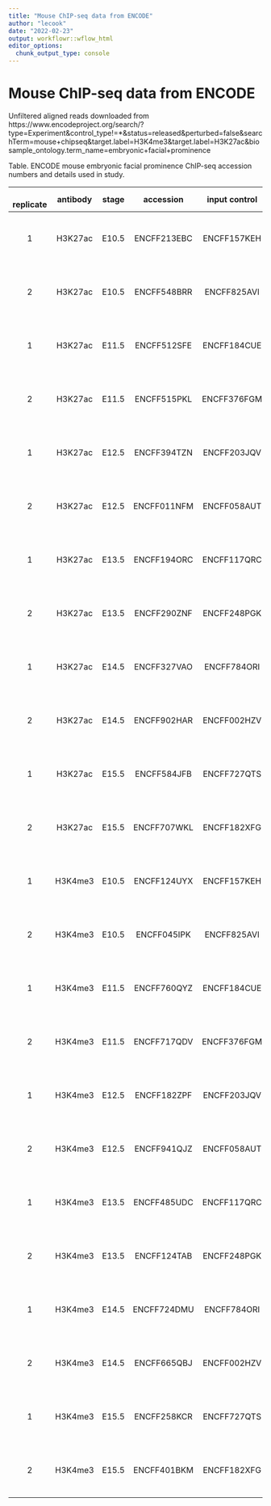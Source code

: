 ```yaml
---
title: "Mouse ChIP-seq data from ENCODE"
author: "lecook"
date: "2022-02-23"
output: workflowr::wflow_html
editor_options:
  chunk_output_type: console
---
```


# Mouse ChIP-seq data from ENCODE
Unfiltered aligned reads downloaded from https://www.encodeproject.org/search/?type=Experiment&control_type!=*&status=released&perturbed=false&searchTerm=mouse+chipseq&target.label=H3K4me3&target.label=H3K27ac&biosample_ontology.term_name=embryonic+facial+prominence

Table. ENCODE mouse embryonic facial prominence ChIP-seq accession numbers and details used in study.

|  <br> **replicate**  | **antibody**  | **stage**  | **accession**  | **input control**  | **file type**        | **seq reads** | **strain background**  | **biosample ID**  | **biosample description**                          | **lab/references**                                |
| :------------------: | :-----------: | :--------: | :------------: | :----------------: | :------------------: | :-----------: | :--------------------: | :---------------: | :------------------------------------------------: | :-----------------------------------------------: |
| 1                    | H3K27ac       | E10\.5     | ENCFF213EBC    | ENCFF157KEH        | unfiltered BAM       | SE50nt        | C57BL/6                | ENCBS938XWJ       | Embryonic facial prominence <br> from 69 mice      | Bing Ren, UCSD                                    |
| 2                    | H3K27ac       | E10\.5     | ENCFF548BRR    | ENCFF825AVI        | unfiltered BAM       | SE50nt        | C57BL/6                | ENCBS199YOQ       | Embryonic facial prominence <br> from 51 mice      | Bing Ren, UCSD                                    |
| 1                    | H3K27ac       | E11\.5     | ENCFF512SFE    | ENCFF184CUE        | unfiltered BAM       | SE36nt        | C57BL/6                | ENCBS141GPQ       | Embryonic facial prominence <br> from 109 mice     | Bing Ren, UCSD                                    |
| 2                    | H3K27ac       | E11\.5     | ENCFF515PKL    | ENCFF376FGM        | unfiltered BAM       | SE36nt        | C57BL/6                | ENCBS468NAL       | Embryonic facial prominence <br> from 88 mice      | Bing Ren, UCSD                                    |
| 1                    | H3K27ac       | E12\.5     | ENCFF394TZN    | ENCFF203JQV        | unfiltered BAM       | SE50nt        | C57BL/6                | ENCBS047UII       | Embryonic facial prominence <br> from 120 mice     | Bing Ren, UCSD                                    |
| 2                    | H3K27ac       | E12\.5     | ENCFF011NFM    | ENCFF058AUT        | unfiltered BAM       | SE50nt        | C57BL/6                | ENCBS399GYO       | Embryonic facial prominence <br> from 88 mice      | Bing Ren, UCSD                                    |
| 1                    | H3K27ac       | E13\.5     | ENCFF194ORC    | ENCFF117QRC        | unfiltered BAM       | SE50nt        | C57BL/6                | ENCBS764ZZN       | Embryonic facial prominence <br> from 62 mice      | Bing Ren, UCSD                                    |
| 2                    | H3K27ac       | E13\.5     | ENCFF290ZNF    | ENCFF248PGK        | unfiltered BAM       | SE50nt        | C57BL/6                | ENCBS847MIW       | Embryonic facial prominence <br> from 66 mice      | Bing Ren, UCSD                                    |
| 1                    | H3K27ac       | E14\.5     | ENCFF327VAO    | ENCFF784ORI        | unfiltered BAM       | SE36nt        | C57BL/6                | ENCBS012AAA       | Embryonic facial prominence <br> from 24 mice      | Bing Ren, UCSD                                    |
| 2                    | H3K27ac       | E14\.5     | ENCFF902HAR    | ENCFF002HZV        | unfiltered BAM       | SE36nt        | C57BL/6                | ENCBS012AAA       | Embryonic facial prominence <br> from 24 mice      | Bing Ren, UCSD                                    |
| 1                    | H3K27ac       | E15\.5     | ENCFF584JFB    | ENCFF727QTS        | unfiltered BAM       | SE50nt        | C57BL/6                | ENCBS543BPM       | Embryonic facial prominence <br> from 78 mice      | Bing Ren, UCSD                                    |
| 2                    | H3K27ac       | E15\.5     | ENCFF707WKL    | ENCFF182XFG        | unfiltered BAM       | SE50nt        | C57BL/6                | ENCBS900XQR       | Embryonic facial prominence <br> from 62 mice      | Bing Ren, UCSD                                    |
| 1                    | H3K4me3       | E10\.5     | ENCFF124UYX    | ENCFF157KEH        | unfiltered BAM       | SE50nt        | C57BL/6                | ENCBS938XWJ       | Embryonic facial prominence <br> from 69 mice      | Bing Ren, UCSD                                    |
| 2                    | H3K4me3       | E10\.5     | ENCFF045IPK    | ENCFF825AVI        | unfiltered BAM       | SE50nt        | C57BL/6                | ENCBS199YOQ       | Embryonic facial prominence <br> from 51 mice      | Bing Ren, UCSD                                    |
| 1                    | H3K4me3       | E11\.5     | ENCFF760QYZ    | ENCFF184CUE        | unfiltered BAM       | SE36nt        | C57BL/6                | ENCBS141GPQ       | Embryonic facial prominence <br> from 109 mice     | Bing Ren, UCSD                                    |
| 2                    | H3K4me3       | E11\.5     | ENCFF717QDV    | ENCFF376FGM        | unfiltered BAM       | SE36nt        | C57BL/6                | ENCBS468NAL       | Embryonic facial prominence <br> from 88 mice      | Bing Ren, UCSD                                    |
| 1                    | H3K4me3       | E12\.5     | ENCFF182ZPF    | ENCFF203JQV        | unfiltered BAM       | SE50nt        | C57BL/6                | ENCBS047UII       | Embryonic facial prominence <br> from 120 mice     | Bing Ren, UCSD                                    |
| 2                    | H3K4me3       | E12\.5     | ENCFF941QJZ    | ENCFF058AUT        | unfiltered BAM       | SE50nt        | C57BL/6                | ENCBS399GYO       | Embryonic facial prominence <br> from 88 mice      | Bing Ren, UCSD                                    |
| 1                    | H3K4me3       | E13\.5     | ENCFF485UDC    | ENCFF117QRC        | unfiltered BAM       | SE50nt        | C57BL/6                | ENCBS764ZZN       | Embryonic facial prominence <br> from 62 mice      | Bing Ren, UCSD                                    |
| 2                    | H3K4me3       | E13\.5     | ENCFF124TAB    | ENCFF248PGK        | unfiltered BAM       | SE50nt        | C57BL/6                | ENCBS847MIW       | Embryonic facial prominence <br> from 66 mice      | Bing Ren, UCSD                                    |
| 1                    | H3K4me3       | E14\.5     | ENCFF724DMU    | ENCFF784ORI        | unfiltered BAM       | SE36nt        | C57BL/6                | ENCBS012AAA       | Embryonic facial prominence <br> from 24 mice      | Bing Ren, UCSD                                    |
| 2                    | H3K4me3       | E14\.5     | ENCFF665QBJ    | ENCFF002HZV        | unfiltered BAM       | SE36nt        | C57BL/6                | ENCBS024AAA       | Embryonic facial prominence <br> from 34 mice      | Bing Ren, UCSD                                    |
| 1                    | H3K4me3       | E15\.5     | ENCFF258KCR    | ENCFF727QTS        | unfiltered BAM       | SE50nt        | C57BL/6                | ENCBS543BPM       | Embryonic facial prominence <br> from 78 mice      | Bing Ren, UCSD                                    |
| 2                    | H3K4me3       | E15\.5     | ENCFF401BKM    | ENCFF182XFG        | unfiltered BAM       | SE50nt        | C57BL/6                | ENCBS900XQR       | Embryonic facial prominence <br> from 62 mice      | Bing Ren, UCSD                                    |
